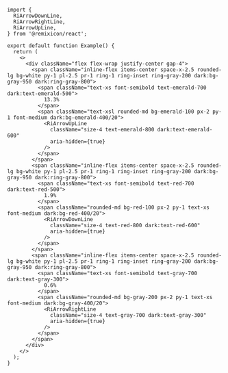 ````tsx
import {
  RiArrowDownLine,
  RiArrowRightLine,
  RiArrowUpLine,
} from '@remixicon/react';

export default function Example() {
  return (
    <>
      <div className="flex flex-wrap justify-center gap-4">
        <span className="inline-flex items-center space-x-2.5 rounded-lg bg-white py-1 pl-2.5 pr-1 ring-1 ring-inset ring-gray-200 dark:bg-gray-950 dark:ring-gray-800">
          <span className="text-xs font-semibold text-emerald-700 dark:text-emerald-500">
            13.3%
          </span>
          <span className="text-xsl rounded-md bg-emerald-100 px-2 py-1 font-medium dark:bg-emerald-400/20">
            <RiArrowUpLine
              className="size-4 text-emerald-800 dark:text-emerald-600"
              aria-hidden={true}
            />
          </span>
        </span>
        <span className="inline-flex items-center space-x-2.5 rounded-lg bg-white py-1 pl-2.5 pr-1 ring-1 ring-inset ring-gray-200 dark:bg-gray-950 dark:ring-gray-800">
          <span className="text-xs font-semibold text-red-700 dark:text-red-500">
            1.9%
          </span>
          <span className="rounded-md bg-red-100 px-2 py-1 text-xs font-medium dark:bg-red-400/20">
            <RiArrowDownLine
              className="size-4 text-red-800 dark:text-red-600"
              aria-hidden={true}
            />
          </span>
        </span>
        <span className="inline-flex items-center space-x-2.5 rounded-lg bg-white py-1 pl-2.5 pr-1 ring-1 ring-inset ring-gray-200 dark:bg-gray-950 dark:ring-gray-800">
          <span className="text-xs font-semibold text-gray-700 dark:text-gray-300">
            0.6%
          </span>
          <span className="rounded-md bg-gray-200 px-2 py-1 text-xs font-medium dark:bg-gray-400/20">
            <RiArrowRightLine
              className="size-4 text-gray-700 dark:text-gray-300"
              aria-hidden={true}
            />
          </span>
        </span>
      </div>
    </>
  );
}

````